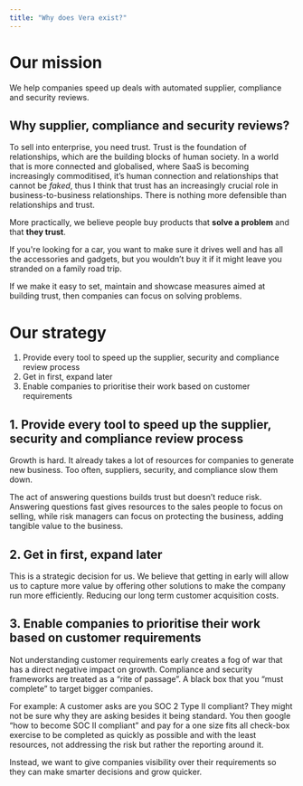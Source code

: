 ```yaml
---
title: "Why does Vera exist?"
---
```


# Our mission

We help companies speed up deals with automated supplier, compliance and security reviews.

## Why supplier, compliance and security reviews?

To sell into enterprise, you need trust. Trust is the foundation of relationships, which are the building blocks of human society. In a world that is more connected and globalised, where SaaS is becoming increasingly commoditised, it’s human connection and relationships that cannot be _faked_, thus I think that trust has an increasingly crucial role in business-to-business relationships. There is nothing more defensible than relationships and trust.

More practically, we believe people buy products that **solve a problem** and that **they trust**.

If you're looking for a car, you want to make sure it drives well and has all the accessories and gadgets, but you wouldn’t buy it if it might leave you stranded on a family road trip.

If we make it easy to set, maintain and showcase measures aimed at building trust, then companies can focus on solving problems. 

# Our strategy

1. Provide every tool to speed up the supplier, security and compliance review process
2. Get in first, expand later
3. Enable companies to prioritise their work based on customer requirements

## 1. Provide every tool to speed up the supplier, security and compliance review process

Growth is hard. It already takes a lot of resources for companies to generate new business. Too often, suppliers, security, and compliance slow them down.

The act of answering questions builds trust but doesn’t reduce risk. Answering questions fast gives resources to the sales people to focus on selling, while risk managers can focus on protecting the business, adding tangible value to the business.

## 2. Get in first, expand later

This is a strategic decision for us. We believe that getting in early will allow us to capture more value by offering other solutions to make the company run more efficiently. Reducing our long term customer acquisition costs.

## 3. Enable companies to prioritise their work based on customer requirements

Not understanding customer requirements early creates a fog of war that has a direct negative impact on growth. Compliance and security frameworks are treated as a “rite of passage”. A black box that you “must complete” to target bigger companies.

For example: A customer asks are you SOC 2 Type II compliant? They might not be sure why they are asking besides it being standard. You then google “how to become SOC II compliant” and pay for a one size fits all check-box exercise to be completed as quickly as possible and with the least resources, not addressing the risk but rather the reporting around it.

Instead, we want to give companies visibility over their requirements so they can make smarter decisions and grow quicker.